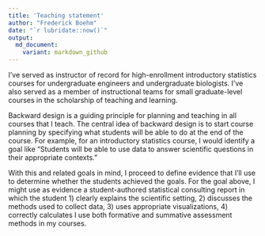 ```yaml
---
title: 'Teaching statement'
author: "Frederick Boehm"
date: "`r lubridate::now()`"
output:
  md_document:
    variant: markdown_github
---
```


I've served as instructor of record for high-enrollment introductory statistics courses for undergraduate engineers and undergraduate biologists. I've also served as a member of instructional teams for small graduate-level courses in the scholarship of teaching and learning. 

Backward design is a guiding principle for planning and teaching in all courses that I teach. The central idea of backward design is to start course planning by specifying what students will be able to do at the end of the course. For example, for an introductory statistics course, I would identify a goal like "Students will be able to use data to answer scientific questions in their appropriate contexts." 

With this and related goals in mind, I proceed to define evidence that I'll use to determine whether the students achieved the goals. For the goal above, I might use as evidence a student-authored statistical consulting report in which the student 1) clearly explains the scientific setting, 2) discusses the methods used to collect data, 3) uses appropriate visualizations, 4) correctly calculates I use both formative and summative assessment methods in my courses. 

